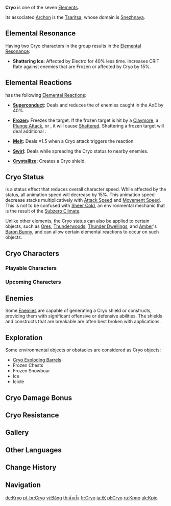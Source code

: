 {{Element Infobox
|region       = Snezhnaya
|archon       = Tsaritsa
|gem          = Shivada Jade
|status       = Cryo
|reaction     = Electro, Hydro, Pyro, Anemo, Geo
}}
'''Cryo''' is one of the seven [[Elements]].

Its associated [[Archon]] is the [[Tsaritsa]], whose domain is [[Snezhnaya]].

==Elemental Resonance==
Having two Cryo characters in the group results in the [[Elemental Resonance]]:
*'''Shattering Ice:''' Affected by Electro for 40% less time. Increases CRIT Rate against enemies that are Frozen or affected by Cryo by 15%.

==Elemental Reactions==
{{Cryo}} has the following [[Elemental Reactions]]:
*{{Icon/Element|Electro}} '''[[Superconduct]]:''' Deals {{Color|AoE Cryo DMG}} and reduces the {{Color|Physical RES}} of enemies caught in the AoE by 40%.
*{{Icon/Element|Hydro}} '''[[Frozen]]:''' Freezes the target. If the frozen target is hit by a [[Claymore]], a [[Plunge Attack]], or {{Color|Geo DMG}}, it will cause [[Shattered]]. Shattering a frozen target will deal additional {{Color|Physical DMG}}.
*{{Icon/Element|Pyro}} '''[[Melt]]:''' Deals ×1.5 {{Color|Cryo DMG}} when a Cryo attack triggers the reaction.
*{{Icon/Element|Anemo}} '''[[Swirl]]:''' Deals {{Color|AoE Cryo DMG}} while spreading the Cryo status to nearby enemies.
*{{Icon/Element|Geo}} '''[[Crystallize]]:''' Creates a Cryo shield.

==Cryo Status==
{{Cryo}} is a status effect that reduces overall character speed. While affected by the {{Cryo}} status, all animation speed will decrease by 15%. This animation speed decrease stacks multiplicatively with [[Attack Speed]] and [[Movement Speed]]. This is not to be confused with [[Sheer Cold]], an environmental mechanic that is the result of the [[Subzero Climate]].

Unlike other elements, the Cryo status can also be applied to certain objects, such as [[Geo Constructs#Exploration|Ores]], [[Thunderwood]]s, [[Thunder Dwelling]]s, and [[Amber]]'s [[Explosive Puppet|Baron Bunny]], and can allow certain elemental reactions to occur on such objects.

==Cryo Characters==
===Playable Characters===
{{Characters by Category Table|Playable Characters&Cryo Characters|noelement=1}}

===Upcoming Characters===
{{Characters by Category Table|Upcoming Characters&Cryo Characters|noelement=1}}

==Enemies==
Some [[Enemies]] are capable of generating a Cryo shield or constructs, providing them with significant offensive or defensive abilities. The shields and constructs that are breakable are often best broken with {{Pyro}} applications.
{{Enemies by Category List|header=1}}

==Exploration==
Some environmental objects or obstacles are considered as Cryo objects:
*[[Exploding Barrel|Cryo Exploding Barrels]]
*Frozen Chests
*Frozen Snowboar
*Ice
*Icicle

==Cryo Damage Bonus==
{{Main|Cryo Damage Bonus}}

==Cryo Resistance==
{{Main|Cryo Resistance}}

==Gallery==
{{Preview
|file=Status Cryo
|caption=A character affected by Cryo
}}

==Other Languages==
{{Other Languages
|en      = Cryo
|zhs     = 冰
|zhs_rm  = Bīng
|zht     = 冰
|zht_rm  = Bīng
|zh_tl   = Ice
|ja      = {{Rubi|氷|こおり}}
|ja_rm   = Koori
|ja_tl   = Ice
|ko      = 얼음
|ko_rm   = Eoreum
|ko_tl   = Ice
|es      = Cryo
|fr      = Cryo
|ru      = Крио
|th      = น้ำแข็ง
|th_rm   = Nam khaeng
|th_tl   = Ice
|vi      = {{tt|Băng|冰}}
|vi_tl   = Ice
|de      = Kryo
|id      = Cryo
|pt      = Cryo
}}

==Change History==
{{Change History|1.0}}

==Navigation==
{{Element Navbox}}

[[de:Kryo]]
[[pt-br:Cryo]]
[[vi:Băng]]
[[th:น้ำแข็ง]]
[[fr:Cryo]]
[[ja:氷]]
[[pl:Cryo]]
[[ru:Крио]]
[[uk:Кріо]]